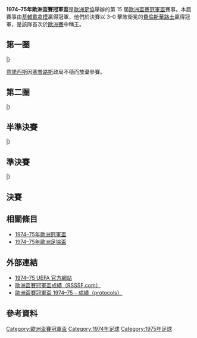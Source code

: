{{NoteTA
|G1=football
|G2=uefa
}}
{{Infobox 國際足球賽事賽季
| tourney_name          = 歐洲盃賽冠軍盃
| year                  = 1974–75
| image                 = 
| size                  = 
| caption               = 
| edition               = 15
| defending_champ_other = {{flagicon|GDR}} [[馬德堡足球俱樂部|馬格德堡]]
| dates                 = 1974年9月18日–1975年5月14日
| num_teams             = 31 隊
| associations          = 31
| champion_other        = {{flagicon|URS}} [[基輔迪納摩足球俱樂部|基輔戴拿模]]
| count                 = 1
| second_other          = {{flagicon|HUN}} [[費倫斯華路士體育會|費倫斯華路士]]
| matches               = 59
| goals                 = 177
| attendance            = 
| top_scorer            = 
| player                = 
| prevseason            = [[1973–74年歐洲盃賽冠軍盃|1973–74]]
| nextseason            = [[1975–76年歐洲盃賽冠軍盃|1975–76]]
}}

'''1974–75年歐洲盃賽冠軍盃'''是[[歐洲足協|歐洲足協]]舉辦的第 15 屆[[歐洲盃賽冠軍盃|歐洲盃賽冠軍盃]]賽事。本屆賽事由[[基輔迪納摩足球俱樂部|基輔戴拿模]]贏得冠軍，他們於決賽以 3–0 擊敗衛冕的[[費倫斯華路士體育會|費倫斯華路士]]贏得冠軍，是該隊首次於[[歐洲三大盃|歐洲賽]]中稱王。

== 第一圈 ==
{{TwoLeg start}}
{{TwoLegResult|'''[[鄧迪聯足球俱樂部|登地聯]]'''|SCO|3–2|[[積烏爾彼得羅沙尼體育會|積烏爾]]|ROU|var2=1965|3–0 |0–2 }}
{{TwoLegResult|'''[[布爾薩體育|貝沙]]'''|TUR|4–2|[[費恩夏普足球會|費恩夏普]]|IRL|4–2 |0–0 }}
{{TwoLegResult|'''[[法蘭克福足球俱樂部|法蘭克福]]'''|FRG|5–2|[[摩納哥足球俱樂部|摩納哥]]|FRA|3–0 |2–2 }}
{{TwoLegResult|'''[[基輔迪納摩足球俱樂部|基輔戴拿模]]'''|URS|2–0|[[索菲亞中央陸軍足球俱樂部|索菲亞中央陸軍]]|BUL|var2=1971|1–0 |1–0 }}
{{TwoLegResult|'''[[華沙基華迪亞體育會|華沙基華迪亞]]'''|POL|3–3{{pso|5–3}}|[[博洛尼亞足球俱樂部|博洛尼亞]]|ITA|2–1 |1–2{{aet}} }}
{{TwoLegResult|'''[[PSV燕豪芬|PSV燕豪芬]]'''|NED|14–1|[[阿茲足球會|阿茲]]|NIR|10–0 |4–1 }} 
{{TwoLegResult|[[布拉格斯拉維亞體育俱樂部|布拉格斯拉維亞]]|TCH|1–1{{pso|2–3}}|'''[[耶拿卡爾蔡司足球俱樂部|卡爾斯耶拿]]'''|GDR|1–0 |0–1{{aet}} }} 
{{TwoLegResult|'''[[里斯本與本菲卡體育俱樂部|賓菲加]]'''|POR|8–1|[[雲洛斯體育會|雲洛斯]]|DEN|4–0 |4–1 }}
{{TwoLegResult|'''[[馬模FF|馬模]]'''|SWE|1–1{{pso|5–4}}|[[錫永足球俱樂部|錫永]]|SUI|1–0 |0–1{{aet}} }}
{{TwoLegResult|[[斯利馬流浪者足球俱樂部|斯利馬流浪]]|MLT|3–4|'''[[拉赫蒂足球俱樂部|拉迪]]'''|FIN|2–0 |1–4 }}
{{TwoLegResult|'''[[利物浦足球俱樂部|利物浦]]'''|ENG|12–0|[[史卓加斯特足球會|史卓加斯特]]|NOR|11–0 |1–0 }}
{{TwoLegResult|'''[[費倫斯華路士體育會|費倫斯華路士]]'''|HUN|6–1|[[卡迪夫城足球俱樂部|卡迪夫城]]|WAL|2–0 |4–1 }}
{{TwoLegResult|[[弗拉姆足球俱樂部|弗雷姆]]|ISL|0–8|'''[[皇家馬德里足球俱樂部|皇家馬德里]]'''|ESP|var=1945|0–2 |0–6 }}
{{TwoLegResult|[[威爾郡皇家體育會|KSV威爾郡]]|BEL|3–5|'''[[奧地利維也納足球會|奧地利維也納]]'''|AUT|2–1 |1–4 }}
{{TwoLegResult|'''[[貝根阿弗尼爾足球會|貝根阿弗尼爾]]'''|LUX|w/o|[[意諾西斯帕拉利姆尼足球會|意諾西斯]]|CYP|–|–}}
{{TwoLegResult|[[帕奧克足球俱樂部|PAOK沙朗歷基]]|GRE|1–2|'''[[貝爾格萊德紅星足球俱樂部|貝爾格萊德紅星]]'''|YUG|1–0 |0–2{{aet}}}}
|}

[[意諾西斯帕拉利姆尼足球會|意諾西斯]]因[[塞普路斯|塞普路斯]]政局不穏而放棄參賽。

== 第二圈 ==
{{TwoLeg start}}
{{TwoLegResult|[[鄧迪聯足球俱樂部|登地聯]]|SCO|0–1|'''[[布爾薩體育|貝沙]]'''|TUR|0–0 |0–1 }}
{{TwoLegResult|[[法蘭克福足球俱樂部|法蘭克福]]|FRG|3–5|'''[[基輔迪納摩足球俱樂部|基輔戴拿模]]'''|URS|2–3 |1–2 }}
{{TwoLegResult|[[華沙基華迪亞體育會|華沙基華迪亞]]|POL|1–8|'''[[PSV燕豪芬|PSV燕豪芬]]'''|NED|1–5 |0–3 }}
{{TwoLegResult|[[耶拿卡爾蔡司足球俱樂部|卡爾斯耶拿]]|GDR|1–1{{agr}}|'''[[里斯本與本菲卡體育俱樂部|賓菲加]]'''|POR|1–1 |0–0 }}
{{TwoLegResult|'''[[馬模FF|馬模]]'''|SWE|3–1|[[拉赫蒂足球俱樂部|拉迪]]|FIN|3–1 |0–0 }}
{{TwoLegResult|[[利物浦足球俱樂部|利物浦]]|ENG|1–1{{agr}}|'''[[費倫斯華路士體育會|費倫斯華路士]]'''|HUN|1–1 |0–0 }}
{{TwoLegResult|'''[[皇家馬德里足球俱樂部|皇家馬德里]]'''|ESP|var1=1945|5–2|[[奧地利維也納足球會|奧地利維也納]]|AUT|3–0 |2–2 }}
{{TwoLegResult|[[貝根阿弗尼爾足球會|貝根阿弗尼爾]]|LUX|2–11|'''[[貝爾格萊德紅星足球俱樂部|貝爾格萊德紅星]]'''|YUG|1–6 |1–5 }}
|}

== 半準決賽 ==
{{TwoLeg start}}
{{TwoLegResult|[[布爾薩體育|貝沙]]|TUR|0–3|'''[[基輔迪納摩足球俱樂部|基輔戴拿模]]'''|URS|0–1 |0–2 }}
{{TwoLegResult|'''[[PSV燕豪芬|PSV燕豪芬]]'''|NED|2–1|[[里斯本與本菲卡體育俱樂部|賓菲加]]|POR|0–0 |2–1 }}
{{TwoLegResult|[[馬模FF|馬模]]|SWE|2–4|'''[[費倫斯華路士體育會|費倫斯華路士]]'''|HUN|1–3 |1–1 }}
{{TwoLegResult|[[皇家馬德里足球俱樂部|皇家馬德里]]|ESP|var1=1945|2–2{{pso|5–6}}|'''[[貝爾格萊德紅星足球俱樂部|貝爾格萊德紅星]]'''|YUG|2–0 |0–2{{aet}} }} 
|}

== 準決賽 ==
{{TwoLeg start}}
{{TwoLegResult|'''[[基輔迪納摩足球俱樂部|基輔戴拿模]]'''|URS|4–2|[[PSV燕豪芬|PSV燕豪芬]]|NED|3–0 |1–2 }}
{{TwoLegResult|'''[[費倫斯華路士體育會|費倫斯華路士]]'''|HUN|4–3|[[貝爾格萊德紅星足球俱樂部|貝爾格萊德紅星]]|YUG|2–1 |2–2 }}
|}

== 決賽 ==
{{footballbox
|date=1975年5月14日
|time=
|team1=[[基輔迪納摩足球俱樂部|基輔戴拿模]] {{flagicon|URS}}
|score=3 – 0
|report=[https://web.archive.org/web/20141129044737/http://www.sharkscores.com/Match/Default.aspx?id=821819 報告]
|team2={{flagicon|HUN}} [[費倫斯華路士體育會|費倫斯華路士]]
|goals1=[[Volodymyr_Onyshchenko|Onyshchenko]] {{goal|18||39}}<br />[[Oleg_Blokhin|Blokhin]] {{goal|67}}
|goals2=
|stadium=[[聖雅各球場|聖雅各球場]]，[[巴塞爾|巴塞爾]]
|attendance=13,000
|referee= }}

== 相關條目 ==
*[[1974–75年歐洲冠軍盃|1974–75年歐洲冠軍盃]]
*[[1974–75年歐洲足協盃|1974–75年歐洲足協盃]]

== 外部連結 ==
* [https://web.archive.org/web/20100503064807/http://en.archive.uefa.com/competitions/ecwc/history/season%3D1974/intro.html 1974–75 UEFA 官方網站]
* [http://www.rsssf.com/ec/ecomp.html 歐洲盃賽冠軍盃成績（RSSSF.com）]{{Wayback|url=http://www.rsssf.com/ec/ecomp.html |date=20180116045414 }}
* [https://web.archive.org/web/20141129045333/http://www.sharkscores.com/Cups/Default.aspx?id=375&season=1974%2F1975 歐洲盃賽冠軍盃 1974–75 – 成績（protocols）]

== 參考資料 ==
{{reflist|2}}

{{歐洲盃賽冠軍盃球季}}

[[Category:歐洲盃賽冠軍盃|Category:歐洲盃賽冠軍盃]]
[[Category:1974年足球|Category:1974年足球]]
[[Category:1975年足球|Category:1975年足球]]
